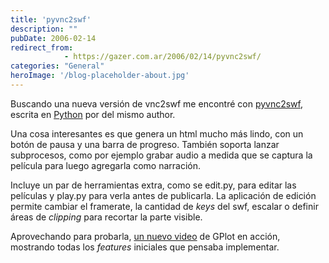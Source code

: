 ```yaml
---
title: 'pyvnc2swf'
description: ""
pubDate: 2006-02-14
redirect_from: 
            - https://gazer.com.ar/2006/02/14/pyvnc2swf/
categories: "General"
heroImage: '/blog-placeholder-about.jpg'
---
```

Buscando una nueva versión de vnc2swf me encontré con [pyvnc2swf](http://www.unixuser.org/~euske/vnc2swf/pyvnc2swf.html), escrita en [Python](http://www.python.org/) por del mismo author.

Una cosa interesantes es que genera un html mucho más lindo, con un botón de pausa y una barra de progreso. También soporta lanzar subprocesos, como por ejemplo grabar audio a medida que se captura la película para luego agregarla como narración.

Incluye un par de herramientas extra, como se edit.py, para editar las películas y play.py para verla antes de publicarla. La aplicación de edición permite cambiar el framerate, la cantidad de _keys_ del swf, escalar o definir áreas de _clipping_ para recortar la parte visible.

Aprovechando para probarla, [un nuevo video](/img/gplot_1.html) de GPlot en acción, mostrando todas los _features_ iniciales que pensaba implementar.
